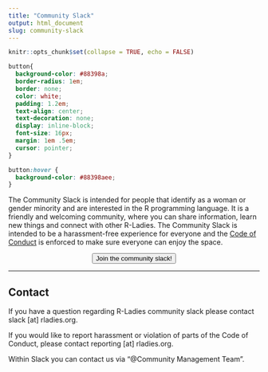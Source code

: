 ```yaml
---
title: "Community Slack"
output: html_document
slug: community-slack
---
```



```r
knitr::opts_chunk$set(collapse = TRUE, echo = FALSE)
```

```css
button{
  background-color: #88398a;
  border-radius: 1em;
  border: none;
  color: white;
  padding: 1.2em;
  text-align: center;
  text-decoration: none;
  display: inline-block;
  font-size: 16px;
  margin: 1em .5em;
  cursor: pointer;
}

button:hover {
  background-color: #88398aee;
}
```


The Community Slack is intended for people that identify as a woman or gender minority and are interested in the R programming language.
It is a friendly and welcoming community, where you can share information, learn new things and connect with other R-Ladies.
The Community Slack is intended to be a harassment-free experience for everyone and the [Code of Conduct](coc/) is enforced to make sure everyone can enjoy the space.

<div style='text-align:center;'>
<a href=' http://rladies-community-slack.herokuapp.com'><button type="button">Join the community slack!</button></a>  
</div>

---

## Contact
If you have a question regarding R-Ladies community slack please contact slack [at] rladies.org.

If you would like to report harassment or violation of parts of the Code of Conduct, please contact reporting [at] rladies.org.

Within Slack you can contact us via "@Community Management Team".